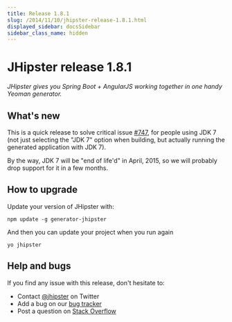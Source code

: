 ```yaml
---
title: Release 1.8.1
slug: /2014/11/10/jhipster-release-1.8.1.html
displayed_sidebar: docsSidebar
sidebar_class_name: hidden
---
```


JHipster release 1.8.1
==================

*JHipster gives you Spring Boot + AngularJS working together in one handy Yeoman generator.*

What's new
----------

This is a quick release to solve critical issue [#747](https://github.com/jhipster/generator-jhipster/issues/747), for people using JDK 7 (not just selecting the "JDK 7" option when building, but actually running the generated application with JDK 7).

By the way, JDK 7 will be "end of life'd" in April, 2015, so we will probably drop support for it in a few months.

How to upgrade
------------

Update your version of JHipster with:

```
npm update -g generator-jhipster
```

And then you can update your project when you run again

```
yo jhipster
```

Help and bugs
--------------

If you find any issue with this release, don't hesitate to:

- Contact [@jhipster](https://twitter.com/jhipster) on Twitter
- Add a bug on our [bug tracker](https://github.com/jhipster/generator-jhipster/issues?state=open)
- Post a question on [Stack Overflow](http://stackoverflow.com/tags/jhipster/info)
